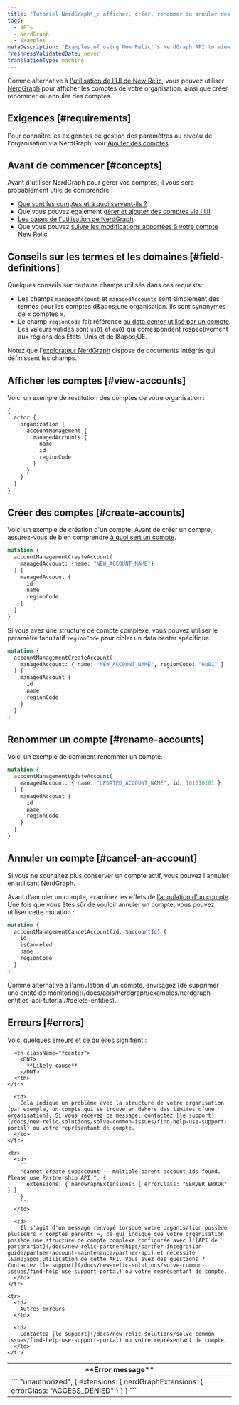 ```yaml
---
title: "Tutoriel NerdGraph\_: afficher, créer, renommer ou annuler des comptes"
tags:
  - APIs
  - NerdGraph
  - Examples
metaDescription: 'Examples of using New Relic''s NerdGraph API to view, create, rename, or cancel accounts.'
freshnessValidatedDate: never
translationType: machine
---
```


Comme alternative à [l'utilisation de l'UI de New Relic](/docs/accounts/accounts-billing/account-structure/add-accounts), vous pouvez utiliser [NerdGraph](/docs/apis/nerdgraph/get-started/introduction-new-relic-nerdgraph) pour afficher les comptes de votre organisation, ainsi que créer, renommer ou annuler des comptes.

## Exigences [#requirements]

Pour connaître les exigences de gestion des paramètres au niveau de l'organisation via NerdGraph, voir [Ajouter des comptes](/docs/accounts/accounts-billing/account-structure/add-accounts).

## Avant de commencer [#concepts]

Avant d'utiliser NerdGraph pour gérer vos comptes, il vous sera probablement utile de comprendre :

* [Que sont les comptes et à quoi servent-ils ?](/docs/accounts/accounts-billing/account-structure/new-relic-account-structure)
* Que vous pouvez également [gérer et ajouter des comptes via l'UI](/docs/accounts/accounts-billing/account-structure/add-accounts).
* [Les bases de l'utilisation de NerdGraph](/docs/apis/nerdgraph/get-started/introduction-new-relic-nerdgraph)
* Que vous pouvez [suivre les modifications apportées à votre compte New Relic](/docs/data-apis/understand-data/event-data/query-account-audit-logs-nrauditevent)

## Conseils sur les termes et les domaines [#field-definitions]

Quelques conseils sur certains champs utilisés dans ces requests:

* Les champs `managedAccount` et `managedAccounts` sont simplement des termes pour les comptes d&amp;apos;une organisation. Ils sont synonymes de « comptes ».
* Le champ `regionCode` fait référence [au data center utilisé par un compte](/docs/accounts/accounts-billing/account-setup/choose-your-data-center). Les valeurs valides sont `us01` et `eu01` qui correspondent respectivement aux régions des États-Unis et de l&amp;apos;UE.

Notez que l'[explorateur NerdGraph](/docs/apis/nerdgraph/get-started/introduction-new-relic-nerdgraph/#explorer) dispose de documents intégrés qui définissent les champs.

## Afficher les comptes [#view-accounts]

Voici un exemple de restitution des comptes de votre organisation :

```graphql
{
  actor {
    organization {
      accountManagement {
        managedAccounts {
          name
          id
          regionCode
        }
      }
    }
  }
}
```

## Créer des comptes [#create-accounts]

Voici un exemple de création d'un compte. Avant de créer un compte, assurez-vous de bien comprendre [à quoi sert un compte](/docs/accounts/accounts-billing/account-structure/new-relic-account-structure).

```graphql
mutation {
  accountManagementCreateAccount(
    managedAccount: {name: "NEW_ACCOUNT_NAME"}
  ) {
    managedAccount {
      id
      name
      regionCode
    }
  }
}
```

Si vous avez une structure de compte complexe, vous pouvez utiliser le paramètre facultatif `regionCode` pour cibler un data center spécifique.

```graphql
mutation {
  accountManagementCreateAccount(
    managedAccount: { name: "NEW_ACCOUNT_NAME", regionCode: "eu01" }
  ) {
    managedAccount {
      id
      name
      regionCode
    }
  }
}
```

## Renommer un compte [#rename-accounts]

Voici un exemple de comment renommer un compte.

```graphql
mutation {
  accountManagementUpdateAccount(
    managedAccount: { name: "UPDATED_ACCOUNT_NAME", id: 101010101 }
  ) {
    managedAccount {
      id
      name
      regionCode
    }
  }
}
```

## Annuler un compte [#cancel-an-account]

Si vous ne souhaitez plus conserver un compte actif, vous pouvez l'annuler en utilisant NerdGraph.

Avant d’annuler un compte, examinez les effets de [l’annulation d’un compte](/docs/accounts/accounts-billing/account-setup/downgradecancel-account). Une fois que vous êtes sûr de vouloir annuler un compte, vous pouvez utiliser cette mutation :

```graphql
mutation {
  accountManagementCancelAccount(id: $accountId) {
    id
    isCanceled
    name
    regionCode
  }
}
```

<Callout variant="tip">
  Comme alternative à l'annulation d'un compte, envisagez [de supprimer une entité de monitoring](/docs/apis/nerdgraph/examples/nerdgraph-entities-api-tutorial/#delete-entities).
</Callout>

## Erreurs [#errors]

Voici quelques erreurs et ce qu'elles signifient :

<table>
  <thead>
    <tr>
      <th className="fcenter">
        <DNT>
          **Error message**
        </DNT>
      </th>

      <th className="fcenter">
        <DNT>
          **Likely cause**
        </DNT>
      </th>
    </tr>
  </thead>

  <tbody>
    <tr>
      <td>
        ```
        "unauthorized", {
          extensions: { nerdGraphExtensions: { errorClass: "ACCESS_DENIED" } }
        }
        ```
      </td>

      <td>
        Cela indique un problème avec la structure de votre organisation (par exemple, un compte qui se trouve en dehors des limites d’une organisation). Si vous recevez ce message, contactez [le support](/docs/new-relic-solutions/solve-common-issues/find-help-use-support-portal) ou votre représentant de compte.
      </td>
    </tr>

    <tr>
      <td>
        ```
        "cannot create subaccount -- multiple parent account ids found. Please use Partnership API.", {
          extensions: { nerdGraphExtensions: { errorClass: "SERVER_ERROR" } }
        }
        ```
      </td>

      <td>
        Il s'agit d'un message renvoyé lorsque votre organisation possède plusieurs « comptes parents », ce qui indique que votre organisation possède une structure de compte complexe configurée avec l'[API de partenariat](/docs/new-relic-partnerships/partner-integration-guide/partner-account-maintenance/partner-api) et nécessite l&amp;apos;utilisation de cette API. Vous avez des questions ? Contactez [le support](/docs/new-relic-solutions/solve-common-issues/find-help-use-support-portal) ou votre représentant de compte.
      </td>
    </tr>

    <tr>
      <td>
        Autres erreurs
      </td>

      <td>
        Contactez [le support](/docs/new-relic-solutions/solve-common-issues/find-help-use-support-portal) ou votre représentant de compte.
      </td>
    </tr>
  </tbody>
</table>